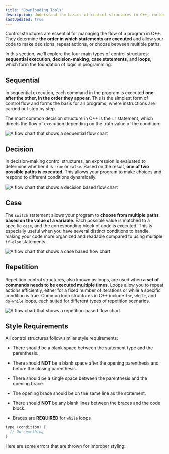 ```yaml
---
title: "Downloading Tools"
description: Understand the basics of control structures in C++, including sequential execution, decision-making, case statements, and loops, to control the flow of your programs effectively.
lastUpdated: true
---
```


Control structures are essential for managing the flow of a 
program in C++. They determine **the order in which statements 
are executed** and allow your code to make decisions, repeat 
actions, or choose between multiple paths.

In this section, we'll explore the four main types of control 
structures: **sequential execution**, **decision-making**, **case statements**, 
and **loops**, which form the foundation of logic in programming.

## Sequential

In sequential execution, each command in the program is executed 
**one after the other, in the order they appear**. This is the simplest 
form of control flow and forms the basis for all programs, where 
instructions are carried out step by step.

The most common decision structure in C++ is the `if` statement, which 
directs the flow of execution depending on the truth value of the condition.

![A flow chart that shows a sequential flow chart](@assets/control/sequential.webp)

## Decision

In decision-making control structures, an expression is evaluated to 
determine whether it is `true` or `false`. Based on the result, **one of 
two possible paths is executed**. This allows your program to make choices 
and respond to different conditions dynamically.

![A flow chart that shows a decision based flow chart](@assets/control/decision.webp)

## Case

The `switch` statement allows your program to **choose from multiple paths based on 
the value of a variable**. Each possible value is matched to a specific `case`, and 
the corresponding block of code is executed. This is especially useful when you 
have several distinct conditions to handle, making your code more organized and 
readable compared to using multiple `if-else` statements.

![A flow chart that shows a case based flow chart](@assets/control/case.webp)

## Repetition

Repetition control structures, also known as loops, are used when **a set of commands 
needs to be executed multiple times**. Loops allow you to repeat actions efficiently, 
either for a fixed number of iterations or while a specific condition is true. 
Common loop structures in C++ include `for`, `while`, and `do-while` loops, each suited 
for different types of repetition scenarios.

![A flow chart that shows a repetition based flow chart](@assets/control/repetition.webp)

## Style Requirements

All control structures follow similar style requirements:

- There should be a blank space between the statement type and the parenthesis.

- There should **NOT** be a blank space after the opening parenthesis and before the closing parenthesis.

- There should be a single space between the parenthesis and the opening brace.

- The opening brace should be on the same line as the statement.

- There should **NOT** be any blank lines between the braces and the code block.

- Braces are **REQUIRED** for `while` loops

```cpp
type (condition) {
  // Do something
}
```

Here are some errors that are thrown for improper styling:


<Code lang="shell" code={errors.controlStructuresError} />